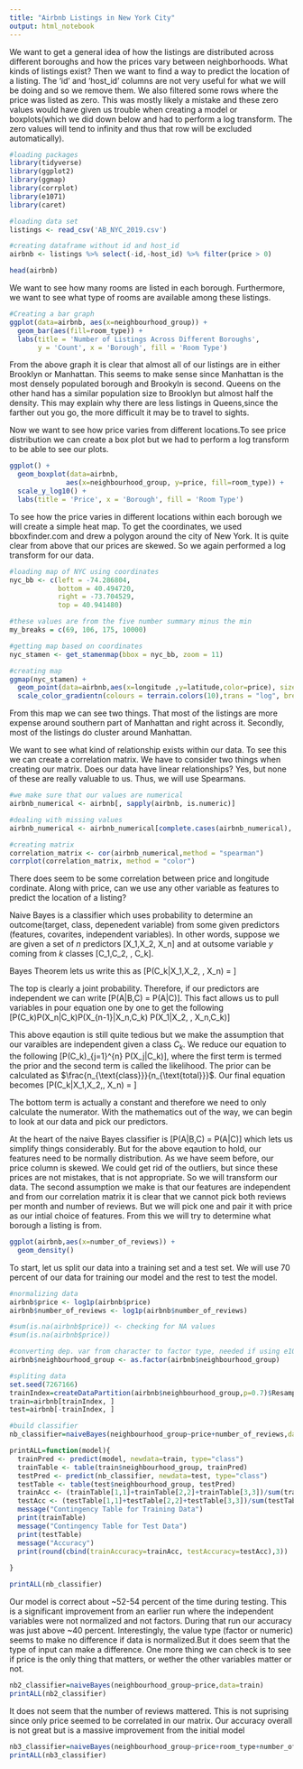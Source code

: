 ```yaml
---
title: "Airbnb Listings in New York City"
output: html_notebook
---
```

We want to get a general idea of how the listings are distributed across different boroughs and how the prices vary between neighborhoods. What kinds of listings exist? Then we want to find a way to predict the location of a listing. The 'id' and 'host_id' columns are not very useful for what we will be doing and so we remove them. We also filtered some rows where the price was listed as zero. This was mostly likely a mistake and these zero values would have given us trouble when creating a model or boxplots(which we did down below and had to perform a log transform. The zero values will tend to infinity and thus that row will be excluded automatically).

```r
#loading packages 
library(tidyverse)
library(ggplot2)
library(ggmap)
library(corrplot)
library(e1071)
library(caret)

#loading data set
listings <- read_csv('AB_NYC_2019.csv')

#creating dataframe without id and host_id
airbnb <- listings %>% select(-id,-host_id) %>% filter(price > 0)

head(airbnb)
```

We want to see how many rooms are listed in each borough. Furthermore, we want to see what type of rooms are available among these listings. 

```r
#Creating a bar graph
ggplot(data=airbnb, aes(x=neighbourhood_group)) + 
  geom_bar(aes(fill=room_type)) +
  labs(title = 'Number of Listings Across Different Boroughs', 
       y = 'Count', x = 'Borough', fill = 'Room Type')
```
From the above graph it is clear that almost all of our listings are in either Brooklyn or Manhattan. This seems to make sense since Manhattan is the most densely populated borough and Brookyln is second. Queens on the other hand has a similar population size to Brooklyn but almost half the density. This may explain why there are less listings in Queens,since the farther out you go, the more difficult it may be to travel to sights. 

Now we want to see how price varies from different locations.To see price distribution we can create a box plot but we had to perform a log transform to be able to see our plots. 

```r
ggplot() +
  geom_boxplot(data=airbnb, 
              aes(x=neighbourhood_group, y=price, fill=room_type)) +
  scale_y_log10() +
  labs(title = 'Price', x = 'Borough', fill = 'Room Type')
```

To see how the price varies in different locations within each borough we will create a simple heat map. To get the coordinates, we used bboxfinder.com and drew a polygon around the city of New York. It is quite clear from above that our prices are skewed. So we again performed a log transform for our data. 

```r
#loading map of NYC using coordinates
nyc_bb <- c(left = -74.286804,
            bottom = 40.494720,
            right = -73.704529,
            top = 40.941480)

#these values are from the five number summary minus the min
my_breaks = c(69, 106, 175, 10000)

#getting map based on coordinates
nyc_stamen <- get_stamenmap(bbox = nyc_bb, zoom = 11)

#creating map
ggmap(nyc_stamen) + 
  geom_point(data=airbnb,aes(x=longitude ,y=latitude,color=price), size = .3) +
  scale_color_gradientn(colours = terrain.colors(10),trans = "log", breaks=my_breaks,)

```

From this map we can see two things. That most of the listings are more expense around southern part of Manhattan and right across it. Secondly, most of the listings do cluster around Manhattan.

We want to see what kind of relationship exists within our data. To see this we can create a correlation matrix. We have to consider two things when creating our matrix. Does our data have linear relationships? Yes, but none of these are really valuable to us. Thus, we will use Spearmans.

```R
#we make sure that our values are numerical 
airbnb_numerical <- airbnb[, sapply(airbnb, is.numeric)]

#dealing with missing values
airbnb_numerical <- airbnb_numerical[complete.cases(airbnb_numerical), ]

#creating matrix
correlation_matrix <- cor(airbnb_numerical,method = "spearman")
corrplot(correlation_matrix, method = "color")

```

There does seem to be some correlation between price and longitude cordinate. Along with price, can we use any other variable as features to predict the location of a listing? 

Naive Bayes is a classifier which uses probability to determine an outcome(target, class, depenedent variable) from some given predictors (features, covarites, independent variables). In other words, suppose we are given a set of $n$ predictors \[X_1,X_2, \cdots X_n\] and at outsome variable $y$ coming from $k$ classes \[C_1,C_2, \cdots, C_k\].

Bayes Theorem lets us write this as \[P(C_k|X_1,X_2, \cdots , X_n) = \frac{P(C_k)P(X_1,X_2, \cdots, X_n|C_k)}{P(X_1, X_2, \cdots, X_n)}\] 

The top is clearly a joint probability. Therefore, if our predictors are independent we can write \[P(A|B,C) = P(A|C)\]. This fact allows us to pull variables in pour equation one by one to get the following \[P(C_k)P(X_n|C_k)P(X_{n-1}|X_n,C_k) \cdots P(X_1|X_2, \cdots , X_n,C_k)\]

This above eqaution is still quite tedious but we make the assumption that our varaibles are independent given a class $C_k$. We reduce our equation to the following \[P(C_k)\prod_{j=1}^{n} P(X_j|C_k)\], where the first term is termed the prior and the second term is called the likelihood. The prior can be calculated as $\frac{n_{\text{class}}}{n_{\text{total}}}$. Our final equation becomes \[P(C_k|X_1,X_2,\cdots, X_n) = \frac{P(C_k)\prod_{j=1}^{n} P(X_j|C_k)}{P(X_1,X_2, \cdots, X_n)}\]

The bottom term is actually a constant and therefore we need to only calculate the numerator. With the mathematics out of the way, we can begin to look at our data and pick our predictors. 

At the heart of the naive Bayes classifier is \[P(A|B,C) = P(A|C)\] which lets us simplify things considerably. But for the above eqaution to hold, our features need to be normally distribution. As we have seem before, our price column is skewed. We could get rid of the outliers, but since these prices are not mistakes, that is not appropriate. So we will transform our data. The second assumption we make is that our features are independent and from our correlation matrix it is clear that we cannot pick both reviews per month and number of reviews. But we will pick one and pair it with price as our intial choice of features. From this we will try to determine what borough a listing is from.

```r
ggplot(airbnb,aes(x=number_of_reviews)) + 
  geom_density()
```

To start, let us split our data into a training set and a test set. We will use 70 percent of our data for training our model and the rest to test the model.


```r

#normalizing data
airbnb$price <- log1p(airbnb$price)
airbnb$number_of_reviews <- log1p(airbnb$number_of_reviews)

#sum(is.na(airbnb$price)) <- checking for NA values
#sum(is.na(airbnb$price))

#converting dep. var from character to factor type, needed if using e1071
airbnb$neighbourhood_group <- as.factor(airbnb$neighbourhood_group)

#spliting data
set.seed(7267166)
trainIndex=createDataPartition(airbnb$neighbourhood_group,p=0.7)$Resample1
train=airbnb[trainIndex, ]
test=airbnb[-trainIndex, ]
```


```r
#build classifier
nb_classifier=naiveBayes(neighbourhood_group~price+number_of_reviews,data=train)
```

```r
printALL=function(model){
  trainPred <- predict(model, newdata=train, type="class")
  trainTable <- table(train$neighbourhood_group, trainPred)
  testPred <- predict(nb_classifier, newdata=test, type="class")
  testTable <- table(test$neighbourhood_group, testPred)
  trainAcc <- (trainTable[1,1]+trainTable[2,2]+trainTable[3,3])/sum(trainTable)
  testAcc <- (testTable[1,1]+testTable[2,2]+testTable[3,3])/sum(testTable)
  message("Contingency Table for Training Data")
  print(trainTable)
  message("Contingency Table for Test Data")
  print(testTable)
  message("Accuracy")
  print(round(cbind(trainAccuracy=trainAcc, testAccuracy=testAcc),3))
  
}

printALL(nb_classifier)

```

Our model is correct about ~52-54 percent of the time during testing. This is a significant improvement from an earlier run where the independent variables were not normalized and not factors. During that run our accuracy was just above ~40 percent. Interestingly, the value type (factor or numeric) seems to make no difference if data is normalized.But it does seem that the type of input can make a difference. One more thing we can check is to see if price is the only thing that matters, or wether the other variables matter or not.

```r
nb2_classifier=naiveBayes(neighbourhood_group~price,data=train)
printALL(nb2_classifier)
```

It does not seem that the number of reviews mattered. This is not suprising since only price seemed to be correlated in our matrix. Our accuracy overall is not great but is a massive improvement from the initial model

```r
nb3_classifier=naiveBayes(neighbourhood_group~price+room_type+number_of_reviews,data=train)
printALL(nb3_classifier)
```


